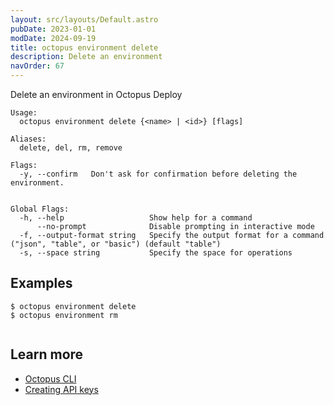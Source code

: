 ```yaml
---
layout: src/layouts/Default.astro
pubDate: 2023-01-01
modDate: 2024-09-19
title: octopus environment delete
description: Delete an environment
navOrder: 67
---
```


Delete an environment in Octopus Deploy

```
Usage:
  octopus environment delete {<name> | <id>} [flags]

Aliases:
  delete, del, rm, remove

Flags:
  -y, --confirm   Don't ask for confirmation before deleting the environment.


Global Flags:
  -h, --help                   Show help for a command
      --no-prompt              Disable prompting in interactive mode
  -f, --output-format string   Specify the output format for a command ("json", "table", or "basic") (default "table")
  -s, --space string           Specify the space for operations

```

## Examples

<SamplesInstance />

```
$ octopus environment delete
$ octopus environment rm


```

## Learn more

- [Octopus CLI](/docs/octopus-rest-api/cli)
- [Creating API keys](/docs/octopus-rest-api/how-to-create-an-api-key)
